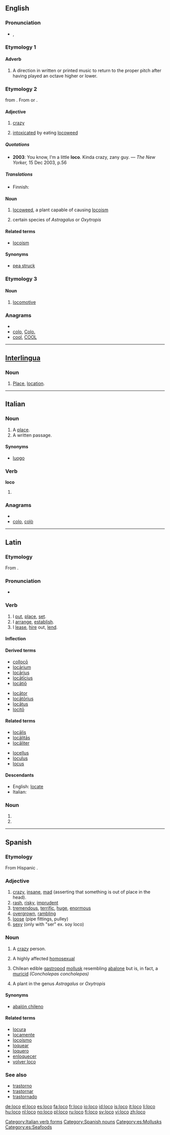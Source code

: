 {{also|locò}}
==English==

===Pronunciation===
* {{a|UK}} {{IPA|/ˈləʊ.kəʊ/}}, {{SAMPA|/"l@U.k@U/}}
*: {{rhymes|əʊkəʊ}}

===Etymology 1===
{{etyl|it}}

====Adverb====
{{en-adv|-}}

# {{music}} A direction in written or printed music to return to the proper pitch after having played an octave higher or lower.

===Etymology 2===
{{etyl|es}} {{term|loco||insane, crazy|lang=es}} from {{term|loco||loose|lang=es}}. From {{etyl|grc}} {{term|γλαυκός||clear|sc=Grek|lang=grc}} or {{etyl|ar}} {{term|لوق|لَوَق|tr=láwaq|foolishness|sc=Arab|lang=ar}}.

====Adjective====
{{en-adj}}

# {{colloquial}} [[crazy]]
# {{context|western United States}} [[intoxicated]] by eating [[locoweed]]
 
=====Quotations=====
* '''2003''': You know, I’m a little '''loco'''. Kinda crazy, zany guy. — ''The New Yorker,'' 15 Dec 2003, p.56

=====Translations=====
{{trans-top|crazy}}
* Finnish: {{t+|fi|hullu}}
{{trans-mid}}
{{trans-bottom}}

====Noun====
{{en-noun}}

# {{botany}} [[locoweed]], a plant capable of causing [[locoism]]
# {{botany}} certain species of ''Astragalus'' or ''Oxytropis''

====Related terms====
* [[locoism]]

====Synonyms====
* [[pea struck]]

===Etymology 3===
{{abbreviation of|locomotive}}

====Noun====
{{en-noun}}

# {{rail transport|informal}} [[locomotive]]

===Anagrams===
* {{alphagram|cloo}}
* [[colo#English|colo]], [[Colo.#English|Colo.]]
* [[cool#English|cool]], [[COOL#English|COOL]]

----

==[[Interlingua]]==

===Noun===
{{ia-noun|s}}

# [[place|Place]], [[location]].

----

==Italian==

===Noun===
{{it-noun|loc|m|o|hi}}

# A [[place]].
# A written passage.

====Synonyms====
* [[luogo]]

===Verb===
'''loco'''

# {{form of|[[first-person|First-person]] [[singular]] [[present tense]]|locare|lang=Italian}}

===Anagrams===
* {{alphagram|cloo}}
* [[colo#Italian|colo]], [[colò#Italian|colò]]

[[Category:Italian verb forms]]

----

==Latin==

===Etymology===
From {{term|locus||place, location|lang=la}}.

===Pronunciation===
* {{a|Classical}} {{IPA|/ˈlo.koː/|lang=la}}

===Verb===
{{la-verb|loco|locō|locare|locāre|locavi|locāvī|locatum|locātum}}

# I [[put]], [[place]], [[set]].
# I [[arrange]], [[establish]].
# I [[lease]], [[hire]] out, [[lend]].

====Inflection====
{{la-conj-1st|loc|locāv|locāt|11=loc|22=locav|33=locat}}

====Derived terms====
{{top2}}
* [[colloco|collocō]]
* [[locarium|locārium]]
* [[locarius|locārius]]
* [[locaticius|locātīcius]]
* [[locatio|locātiō]]
{{mid2}}
* [[locator#Latin|locātor]]
* [[locatorius|locātōrius]]
* [[locatus|locātus]]
* [[locito|locitō]]
{{bottom}}

====Related terms====
{{top2}}
* [[localis|locālis]]
* [[localitas|locālitās]]
* [[localiter|locāliter]]
{{mid2}}
* [[locellus]]
* [[loculus]]
* [[locus]]
{{bottom}}

====Descendants====
* English: [[locate]]
* Italian: {{l|it|locare}}

===Noun===
{{la-noun-form|locō}}

# {{inflection of|locus|locus|dat|m|s|lang=la}}
# {{inflection of|locus|locus|abl|m|s|lang=la}}

----

==Spanish==

===Etymology===
From Hispanic {{etyl|ara|es}} {{term|lawqa}}.

===Adjective===
{{es-adj|f=loca}}

# [[crazy]], [[insane]], [[mad]] (asserting that something is out of place in the head).
# [[rash]], [[risky]], [[imprudent]]
# [[tremendous]], [[terrific]], [[huge]], [[enormous]]
# [[overgrown]], [[rambling]]
# [[loose]] (pipe fittings, pulley)
# [[sexy]] (only with "ser" ex. soy loco)

===Noun===
{{es-noun-mf|f=loca}}

# {{pejorative|lang=es}} A [[crazy]] person.
# A highly affected [[homosexual]]
# {{context|lang=es|Chile}} Chilean edible [[gastropod]] [[mollusk]] resembling [[abalone]] but is, in fact, a [[muricid]] ''(Concholepas concholepas)''
# A plant in the genus ''Astragalus'' or ''Oxytropis''

====Synonyms====
* {{sense|abalone}} [[abalón chileno]]

====Related terms====
* [[locura]]
* [[locamente]]
* [[locoísmo]]
* [[loquear]]
* [[loquero]]
* [[enloquecer]]
* [[volver loco]]

===See also===
* [[trastorno]]
* [[trastornar]]
* [[trastornado]]

[[Category:Spanish nouns]]
[[Category:es:Mollusks]]
[[Category:es:Seafoods]]

[[de:loco]]
[[el:loco]]
[[es:loco]]
[[fa:loco]]
[[fr:loco]]
[[io:loco]]
[[id:loco]]
[[is:loco]]
[[it:loco]]
[[li:loco]]
[[hu:loco]]
[[nl:loco]]
[[no:loco]]
[[pl:loco]]
[[ru:loco]]
[[fi:loco]]
[[sv:loco]]
[[vi:loco]]
[[zh:loco]]